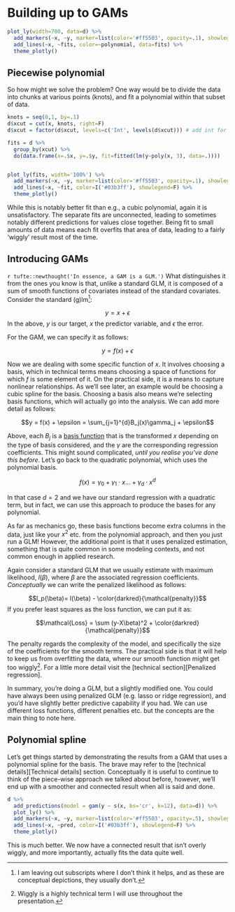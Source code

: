 # Building up to GAMs

```r
plot_ly(width=700, data=d) %>% 
  add_markers(~x, ~y, marker=list(color='#ff5503', opacity=.1), showlegend=F) %>% 
  add_lines(~x, ~fits, color=~polynomial, data=fits) %>% 
  theme_plotly()
```

## Piecewise polynomial

So how might we solve the problem?  One way would be to divide the data into chunks at various points (<span class='emph'>knots</span>), and fit a polynomial within that subset of data.

```r
knots = seq(0,1, by=.1)
d$xcut = cut(x, knots, right=F)
d$xcut = factor(d$xcut, levels=c('Int', levels(d$xcut))) # add int for later

fits = d %>% 
  group_by(xcut) %>% 
  do(data.frame(x=.$x, y=.$y, fit=fitted(lm(y~poly(x, 3), data=.))))


plot_ly(fits, width='100%') %>% 
  add_markers(~x, ~y, marker=list(color='#ff5503', opacity=.1), showlegend=F) %>% 
  add_lines(~x, ~fit, color=I('#03b3ff'), showlegend=F) %>% 
  theme_plotly()
```

While this is notably better fit than e.g., a cubic polynomial, again it is unsatisfactory. The separate fits are unconnected, leading to sometimes notably different predictions for values close together.  Being fit to small amounts of data means each fit overfits that area of data, leading to a fairly 'wiggly' result most of the time.

## Introducing GAMs

`r tufte::newthought('In essence, a GAM is a GLM.')` What distinguishes it from the ones you know is that, unlike a standard GLM, it is composed of a sum of smooth functions of covariates instead of the standard covariates.  Consider the standard (g)lm[^subscripts]:

$$y = x + \epsilon$$
In the above, $y$ is our target, $x$ the predictor variable, and $\epsilon$ the error.

For the GAM, we can specify it as follows:

$$y = f(x) + \epsilon$$

Now we are dealing with some specific function of $x$.  It involves choosing a <span class="emph">basis</span>, which in technical terms means choosing a space of functions for which $f$ is some element of it.  On the practical side, it is a means to capture nonlinear relationships. As we'll see later, an example would be choosing a cubic spline for the basis.  Choosing a basis also means we're selecting basis functions, which will actually go into the analysis.  We can add more detail as follows:

$$y = f(x) + \epsilon = \sum_{j=1}^{d}B_j(x)\gamma_j + \epsilon$$

Above, each $B_j$ is a <span class="emph">[basis function](https://en.wikipedia.org/wiki/Basis_function)</span> that is the transformed $x$ depending on the type of basis considered, and the $\gamma$ are the corresponding regression coefficients.  This might sound complicated, *until you realise you've done this before*.  Let's go back to the quadratic polynomial, which uses the polynomial basis.

$$f(x) = \gamma_0 + \gamma_1\cdot x \ldots +\gamma_d\cdot x^d$$

In that case $d=2$ and we have our standard regression with a quadratic term, but in fact, we can use this approach to produce the bases for any polynomial.  

As far as mechanics go, these basis functions become extra columns in the data, just like your $x^2$ etc. from the polynomial approach, and then you just run a GLM!  However, the additional point is that it uses <span class="emph">penalized estimation</span>, something that is quite common in some modeling contexts, and not common enough in applied research.

Again consider a standard GLM that we usually estimate with maximum likelihood, $l(\beta)$, where $\beta$ are the associated regression coefficients. *Conceptually* we can write the <span class="emph">penalized likelihood</span> as follows:


$$l_p(\beta)= l(\beta) - \color{darkred}{\mathcal{penalty}}$$
If you prefer least squares as the loss function, we can put it as:

$$\mathcal{Loss} = \sum (y-X\beta)^2 + \color{darkred}{\mathcal{penalty}}$$

The penalty regards the complexity of the model, and specifically the size of the coefficients for the smooth terms.  The practical side is that it will help to keep us from overfitting the data, where our smooth function might get too wiggly[^wiggly].  For a little more detail visit the [technical section][Penalized regression].

In summary, you're doing a GLM, but a slightly modified one.  You could have always been using penalized GLM (e.g. lasso or ridge regression), and you'd have slightly better predictive capability if you had.  We can use different loss functions, different penalties etc. but the concepts are the main thing to note here.


## Polynomial spline

Let's get things started by demonstrating the results from a GAM that uses a <span class="emph">polynomial spline</span> for the basis.  The brave may refer to the [technical details][Technical details] section.  Conceptually it is useful to continue to think of the piece-wise approach we talked about before, however, we'll end up with a smoother and connected result when all is said and done.

```r
d %>% 
  add_predictions(model = gam(y ~ s(x, bs='cr', k=12), data=d)) %>% 
  plot_ly() %>% 
  add_markers(~x, ~y, marker=list(color='#ff5503', opacity=.5), showlegend=F) %>% 
  add_lines(~x, ~pred, color=I('#03b3ff'), showlegend=F) %>% 
  theme_plotly()
```

This is much better. We now have a connected result that isn't overly wiggly, and more importantly, actually fits the data quite well. 



[^subscripts]: I am leaving out subscripts where I don't think it helps, and as these are conceptual depictions, they usually don't.

[^wiggly]: Wiggly is a highly technical term I will use throughout the presentation.